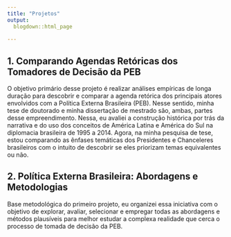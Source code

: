 ```yaml
---
title: "Projetos"
output:
  blogdown::html_page
    
---
```


## 1. Comparando Agendas Retóricas dos Tomadores de Decisão da PEB

O objetivo primário desse projeto é realizar análises empíricas de longa duração para descobrir e comparar a agenda retórica dos principais atores envolvidos com a Política Externa Brasileira (PEB). Nesse sentido, minha tese de doutorado e minha dissertação de mestrado são, ambas, partes desse empreendimento. Nessa, eu avaliei a construção histórica por trás da narrativa e do uso dos conceitos de América Latina e América do Sul na diplomacia brasileira de 1995 a 2014. Agora, na minha pesquisa de tese, estou comparando as ênfases temáticas dos Presidentes e Chanceleres brasileiros com o intuito de descobrir se eles priorizam temas equivalentes ou não. 

## 2. Política Externa Brasileira: Abordagens e Metodologias 
 
Base metodológica do primeiro projeto, eu organizei essa iniciativa com o objetivo de explorar, avaliar, selecionar e empregar todas as abordagens e métodos plausíveis para melhor estudar a complexa realidade que cerca o processo de tomada de decisão da PEB. 
 
